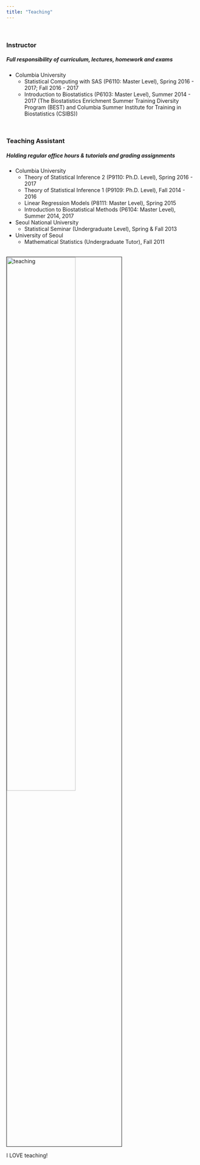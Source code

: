 ```yaml
---
title: "Teaching"
---
```


<br> 

### Instructor

##### Full responsibility of curriculum, lectures, homework and exams

* Columbia University
    + Statistical Computing with SAS (P6110: Master Level), Spring 2016 - 2017; Fall 2016 - 2017
    + Introduction to Biostatistics (P6103: Master Level), Summer 2014 - 2017
      (The Biostatistics Enrichment Summer Training Diversity Program (BEST) and Columbia Summer Institute for Training in Biostatistics (CSIBS))

<br> 

### Teaching Assistant

##### Holding regular office hours & tutorials and grading assignments

* Columbia University
    + Theory of Statistical Inference 2 (P9110: Ph.D. Level), Spring 2016 - 2017
    + Theory of Statistical Inference 1 (P9109: Ph.D. Level), Fall 2014 - 2016
    + Linear Regression Models (P8111: Master Level), Spring 2015
    + Introduction to Biostatistical Methods (P6104: Master Level), Summer 2014, 2017

* Seoul National University
    + Statistical Seminar (Undergraduate Level), Spring & Fall 2013
    
* University of Seoul
    + Mathematical Statistics (Undergraduate Tutor), Fall 2011
      

<br><img src="image/BESTCSIBS.jpg" alt="teaching" style="width:60%; border:1px solid"><br>

I LOVE teaching!

